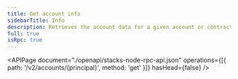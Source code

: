 ```yaml
---
title: Get account info
sidebarTitle: Info
description: Retrieves the account data for a given account or contract identifier.
full: true
isRpc: true
---
```


<APIPage
  document="./openapi/stacks-node-rpc-api.json"
  operations={[{ path: '/v2/accounts/{principal}', method: 'get' }]}
  hasHead={false}
/>